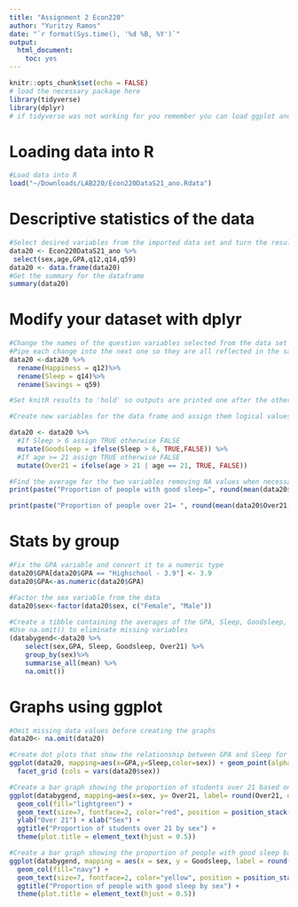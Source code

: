 ```yaml
---
title: "Assignment 2 Econ220"
author: "Yuritzy Ramos"
date: "`r format(Sys.time(), '%d %B, %Y')`"
output: 
  html_document: 
    toc: yes
---
```


```r
knitr::opts_chunk$set(echo = FALSE)
# load the necessary package here
library(tidyverse)
library(dplyr)
# if tidyverse was not working for you remember you can load ggplot and dplyr separately
```

# Loading data into R 

```r
#Load data into R
load("~/Downloads/LAB220/Econ220DataS21_ano.Rdata")
```

# Descriptive statistics of the data 

```r
#Select desired variables from the imported data set and turn the resulting object into a data frame
data20 <- Econ220DataS21_ano %>%
 select(sex,age,GPA,q12,q14,q59)
data20 <- data.frame(data20)
#Get the summary for the dataframe
summary(data20)

```

# Modify your dataset with dplyr


```r

#Change the names of the question variables selected from the data set
#Pipe each change into the next one so they are all reflected in the same data frame
data20 <-data20 %>%
  rename(Happiness = q12)%>%
  rename(Sleep = q14)%>%
  rename(Savings = q59)
```

```r
#Set knitR results to 'hold' so outputs are printed one after the other

#Create new variables for the data frame and assign them logical values (TRUE or FALSE)

data20 <- data20 %>%
  #If Sleep > 6 assign TRUE otherwise FALSE
  mutate(Goodsleep = ifelse(Sleep > 6, TRUE,FALSE)) %>%
  #If age >= 21 assign TRUE otherwise FALSE
  mutate(Over21 = ifelse(age > 21 | age == 21, TRUE, FALSE))

#Find the average for the two variables removing NA values when necessary
print(paste("Proportion of people with good sleep=", round(mean(data20$Goodsleep, na.rm=TRUE),3)*100,"%", sep=" "))

print(paste("Proportion of people over 21= ", round(mean(data20$Over21, na.rm = TRUE),3)*100,"%",  sep=""))
```

# Stats by group 


```r
#Fix the GPA variable and convert it to a numeric type 
data20$GPA[data20$GPA == "Highschool - 3.9"] <- 3.9
data20$GPA<-as.numeric(data20$GPA)

```


```r
#Factor the sex variable from the data 
data20$sex<-factor(data20$sex, c("Female", "Male"))

#Create a tibble containing the averages of the GPA, Sleep, Goodsleep, and Over21 variables for the two sexes
#Use na.omit() to eliminate missing variables 
(databygend<-data20 %>% 
    select(sex,GPA, Sleep, Goodsleep, Over21) %>% 
    group_by(sex)%>%
    summarise_all(mean) %>% 
    na.omit())
```


# Graphs using ggplot


```r
#Omit missing data values before creating the graphs
data20<- na.omit(data20)

#Create dot plots that show the relationship between GPA and Sleep for males and females
ggplot(data20, mapping=aes(x=GPA,y=Sleep,color=sex)) + geom_point(alpha=.5) + 
  facet_grid (cols = vars(data20$sex))
```

```r
#Create a bar graph showing the proportion of students over 21 based on sex
ggplot(databygend, mapping=aes(x=sex, y= Over21, label= round(Over21, digits = 3))) +
  geom_col(fill="lightgreen") +
  geom_text(size=7, fontface=2, color="red", position = position_stack(vjust = 0.5))+
  ylab("Over 21") + xlab("Sex") +
  ggtitle("Proportion of students over 21 by sex") +
  theme(plot.title = element_text(hjust = 0.5)) 

#Create a bar graph showing the proportion of people with good sleep based on sex
ggplot(databygend, mapping = aes(x = sex, y = Goodsleep, label = round(Goodsleep, digits = 3))) +
  geom_col(fill="navy") +
  geom_text(size=7, fontface=2, color="yellow", position = position_stack(vjust = 0.5))+ ylab("GoodSleep") + xlab("Sex") +
  ggtitle("Proportion of people with good sleep by sex") +
  theme(plot.title = element_text(hjust = 0.5)) 
  
```

